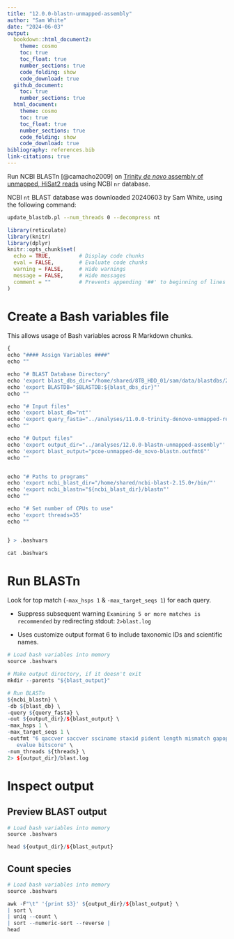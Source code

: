 ```yaml
---
title: "12.0.0-blastn-unmapped-assembly"
author: "Sam White"
date: "2024-06-03"
output: 
  bookdown::html_document2:
    theme: cosmo
    toc: true
    toc_float: true
    number_sections: true
    code_folding: show
    code_download: true
  github_document:
    toc: true
    number_sections: true
  html_document:
    theme: cosmo
    toc: true
    toc_float: true
    number_sections: true
    code_folding: show
    code_download: true
bibliography: references.bib
link-citations: true
---
```


Run NCBI BLASTn [@camacho2009] on [Trinity *de novo* assembly of unmapped, HiSat2 reads](./11.0.0-trinity-denovo-unmapped-reads.Rmd) using NCBI `nr` database.

NCBI `nt` BLAST database was downloaded 20240603 by Sam White, using the following command:

``` bash
update_blastdb.pl --num_threads 0 --decompress nt
```

```r
library(reticulate)
library(knitr)
library(dplyr)
knitr::opts_chunk$set(
  echo = TRUE,         # Display code chunks
  eval = FALSE,        # Evaluate code chunks
  warning = FALSE,     # Hide warnings
  message = FALSE,     # Hide messages
  comment = ""         # Prevents appending '##' to beginning of lines in code output
)
```

# Create a Bash variables file

This allows usage of Bash variables across R Markdown chunks.

```r
{
echo "#### Assign Variables ####"
echo ""

echo "# BLAST Database Directory"
echo 'export blast_dbs_dir="/home/shared/8TB_HDD_01/sam/data/blastdbs/20240603-nt"'
echo 'export BLASTDB="$BLASTDB:${blast_dbs_dir}"'
echo ""

echo "# Input files"
echo 'export blast_db="nt"'
echo 'export query_fasta="../analyses/11.0.0-trinity-denovo-unmapped-reads/pcoe-unmapped-de_novo-transcriptome_v1.0.fasta"'
echo ""

echo "# Output files"
echo 'export output_dir="../analyses/12.0.0-blastn-unmapped-assembly"'
echo 'export blast_output="pcoe-unmapped-de_novo-blastn.outfmt6"'
echo ""


echo "# Paths to programs"
echo 'export ncbi_blast_dir="/home/shared/ncbi-blast-2.15.0+/bin/"'
echo 'export ncbi_blastn="${ncbi_blast_dir}/blastn"'
echo ""

echo "# Set number of CPUs to use"
echo 'export threads=35'
echo ""


} > .bashvars

cat .bashvars
```

# Run BLASTn

Look for top match (`-max_hsps 1` & `-max_target_seqs 1`) for each query.

-   Suppress subsequent warning `Examining 5 or more matches is recommended` by redirecting stdout: `2>blast.log`

-   Uses customize output format 6 to include taxonomic IDs and scientific names.

```r
# Load bash variables into memory
source .bashvars

# Make output directory, if it doesn't exit
mkdir --parents "${blast_output}"

# Run BLASTn
${ncbi_blastn} \
-db ${blast_db} \
-query ${query_fasta} \
-out ${output_dir}/${blast_output} \
-max_hsps 1 \
-max_target_seqs 1 \
-outfmt "6 qaccver saccver ssciname staxid pident length mismatch gapopen qstart qend sstart send
   evalue bitscore" \
-num_threads ${threads} \
2> ${output_dir}/blast.log
```

# Inspect output

## Preview BLAST output
```r
# Load bash variables into memory
source .bashvars

head ${output_dir}/${blast_output}
```

## Count species

```r
# Load bash variables into memory
source .bashvars

awk -F"\t" '{print $3}' ${output_dir}/${blast_output} \
| sort \
| uniq --count \
| sort --numeric-sort --reverse |
head
```


